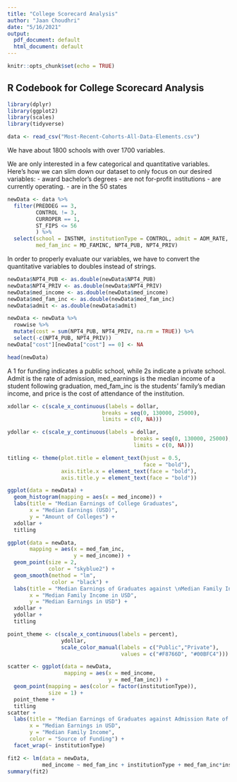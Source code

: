 ```yaml
---
title: "College Scorecard Analysis"
author: "Jaan Choudhri"
date: "5/16/2021"
output:
  pdf_document: default
  html_document: default
---
```


```r
knitr::opts_chunk$set(echo = TRUE)
```

## R Codebook for College Scorecard Analysis


```r
library(dplyr)
library(ggplot2)
library(scales)
library(tidyverse)
```

```r
data <- read_csv("Most-Recent-Cohorts-All-Data-Elements.csv")
```
We have about 1800 schools with over 1700 variables.

We are only interested in a few categorical and quantitative variables. Here's how we can slim down our dataset to only focus on our desired variables:
  - award bachelor’s degrees
  - are not for-profit institutions
  - are currently operating.
  - are in the 50 states
```r
newData <- data %>%
  filter(PREDDEG == 3,
         CONTROL != 3,
         CURROPER == 1,
         ST_FIPS <= 56
         ) %>%
  select(school = INSTNM, institutionType = CONTROL, admit = ADM_RATE, med_income = MD_EARN_WNE_P10,
         med_fam_inc = MD_FAMINC, NPT4_PUB, NPT4_PRIV)
```
In order to properly evaluate our variables, we have to convert the quantitative variables to doubles instead of strings. 
```r
newData$NPT4_PUB <- as.double(newData$NPT4_PUB)
newData$NPT4_PRIV <- as.double(newData$NPT4_PRIV)
newData$med_income <- as.double(newData$med_income)
newData$med_fam_inc <- as.double(newData$med_fam_inc)
newData$admit <- as.double(newData$admit)
```
```r
newData <- newData %>%
  rowwise %>%
  mutate(cost = sum(NPT4_PUB, NPT4_PRIV, na.rm = TRUE)) %>%
  select(-c(NPT4_PUB, NPT4_PRIV))
newData["cost"][newData["cost"] == 0] <- NA
```
```r
head(newData)
```
A 1 for funding indicates a public school, while 2s indicate a private school. Admit is the rate of admission, med_earnings is the median income of a student following graduation, med_fam_inc is the students' family's median income, and price is the cost of attendance of the institution. 
```r
xdollar <- c(scale_x_continuous(labels = dollar,
                              breaks = seq(0, 130000, 25000),
                              limits = c(0, NA)))

ydollar <- c(scale_y_continuous(labels = dollar,
                                        breaks = seq(0, 130000, 25000),
                                        limits = c(0, NA)))

titling <- theme(plot.title = element_text(hjust = 0.5,
                                           face = "bold"),
                 axis.title.x = element_text(face = "bold"),
                 axis.title.y = element_text(face = "bold"))
```

```r
ggplot(data = newData) +
  geom_histogram(mapping = aes(x = med_income)) +
  labs(title = "Median Earnings of College Graduates",
       x = "Median Earnings (USD)",
       y = "Amount of Colleges") +
  xdollar +
  titling
```

```r
ggplot(data = newData,
       mapping = aes(x = med_fam_inc,
                     y = med_income)) +
  geom_point(size = 2,
             color = "skyblue2") +
  geom_smooth(method = "lm",
              color = "black") +
  labs(title = "Median Earnings of Graduates against \nMedian Family Income of Current Students",
       x = "Median Family Income in USD",
       y = "Median Earnings in USD") +
  xdollar +
  ydollar +
  titling
```

```r
point_theme <- c(scale_x_continuous(labels = percent),
                 ydollar,
                 scale_color_manual(labels = c("Public","Private"),
                                    values = c("#F8766D", "#00BFC4")))

scatter <- ggplot(data = newData,
                  mapping = aes(x = med_income,
                                y = med_fam_inc)) +
  geom_point(mapping = aes(color = factor(institutionType)),
             size = 1) +
  point_theme +
  titling
scatter +
  labs(title = "Median Earnings of Graduates against Admission Rate of Colleges \nSeparated by Source of Funding",
       x = "Median Earnings in USD",
       y = "Median Family Income",
       color = "Source of Funding") +
  facet_wrap(~ institutionType)
```

```r
fit2 <- lm(data = newData,
           med_income ~ med_fam_inc + institutionType + med_fam_inc*institutionType)
summary(fit2)
```